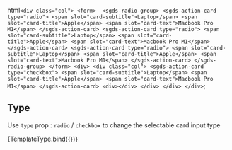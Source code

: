   html`
    <div class="col">
    <form> 
    <sgds-radio-group>
      <sgds-action-card type="radio">
        <span slot="card-subtitle">Laptop</span>
        <span slot="card-title">Apple</span>
        <span slot="card-text">Macbook Pro M1</span>
      </sgds-action-card>
      <sgds-action-card type="radio">
        <span slot="card-subtitle">Laptop</span>
        <span slot="card-title">Apple</span>
        <span slot="card-text">Macbook Pro M1</span>
      </sgds-action-card>
      <sgds-action-card type="radio">
        <span slot="card-subtitle">Laptop</span>
        <span slot="card-title">Apple</span>
        <span slot="card-text">Macbook Pro M1</span>
      </sgds-action-card>
      </sgds-radio-group>
      </form>
      <div>
        <div class="col">
          <sgds-action-card type="checkbox">
            <span slot="card-subtitle">Laptop</span>
            <span slot="card-title">Apple</span>
            <span slot="card-text">Macbook Pro M1</span>
          </sgds-action-card>
          <div></div>
        </div>
      </div>
    </div>
  `;

## Type

Use `type` prop : `radio` / `checkbox` to change the selectable card input type

<Canvas>
  <Story name="Type">{TemplateType.bind({})}</Story>
</Canvas>
